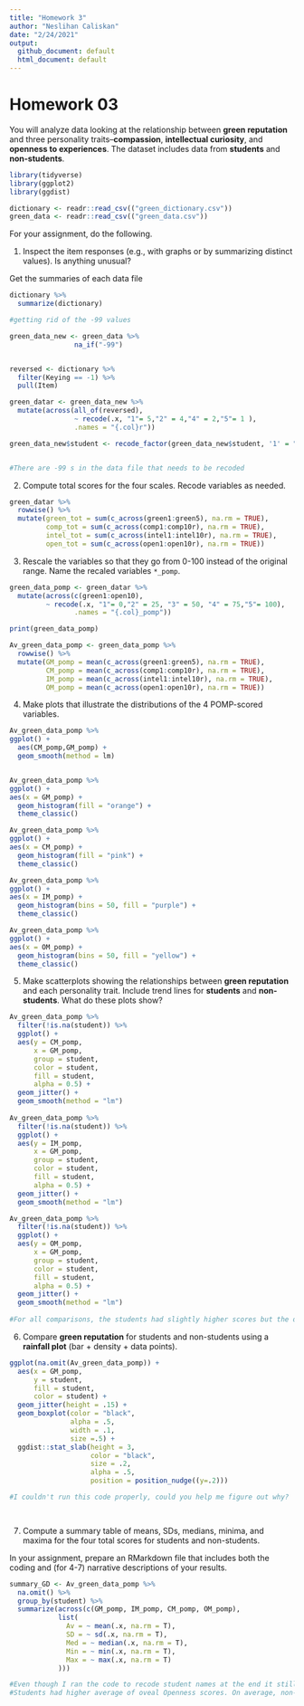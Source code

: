```yaml
---
title: "Homework 3"
author: "Neslihan Caliskan"
date: "2/24/2021"
output: 
  github_document: default
  html_document: default
---
```

# Homework 03

You will analyze data looking at the relationship between **green reputation** and three personality traits--**compassion**, **intellectual curiosity**, and **openness to experiences**.
The dataset includes data from **students** and **non-students**.


```r
library(tidyverse)
library(ggplot2)
library(ggdist)
```

```r
dictionary <- readr::read_csv(("green_dictionary.csv"))
green_data <- readr::read_csv(("green_data.csv"))
```

For your assignment, do the following.

  1. Inspect the item responses (e.g., with graphs or by summarizing distinct values). 
     Is anything unusual?

Get the summaries of each data file     
```r
dictionary %>%
  summarize(dictionary)

#getting rid of the -99 values

green_data_new <- green_data %>%
                na_if("-99")


reversed <- dictionary %>%
  filter(Keying == -1) %>%
  pull(Item)

green_datar <- green_data_new %>% 
  mutate(across(all_of(reversed),
                ~ recode(.x, "1"= 5,"2" = 4,"4" = 2,"5"= 1 ),
                .names = "{.col}r"))

green_data_new$student <- recode_factor(green_data_new$student, '1' = "Non-student", '2' = "Student", .default = NULL)


#There are -99 s in the data file that needs to be recoded
```
     
  2. Compute total scores for the four scales. 
     Recode variables as needed.
```r
green_datar %>% 
  rowwise() %>% 
  mutate(green_tot = sum(c_across(green1:green5), na.rm = TRUE),
         comp_tot = sum(c_across(comp1:comp10r), na.rm = TRUE),
         intel_tot = sum(c_across(intel1:intel10r), na.rm = TRUE),
         open_tot = sum(c_across(open1:open10r), na.rm = TRUE))
```
    
  3. Rescale the variables so that they go from 0-100 instead of the original range.
     Name the recaled variables `*_pomp`.
```r
green_data_pomp <- green_datar %>% 
  mutate(across(c(green1:open10),
         ~ recode(.x, "1"= 0,"2" = 25, "3" = 50, "4" = 75,"5"= 100),
                .names = "{.col}_pomp"))

print(green_data_pomp)

Av_green_data_pomp <- green_data_pomp %>% 
  rowwise() %>% 
  mutate(GM_pomp = mean(c_across(green1:green5), na.rm = TRUE),
         CM_pomp = mean(c_across(comp1:comp10r), na.rm = TRUE),
         IM_pomp = mean(c_across(intel1:intel10r), na.rm = TRUE),
         OM_pomp = mean(c_across(open1:open10r), na.rm = TRUE))

```
     
  4. Make plots that illustrate the distributions of the 4 POMP-scored variables.
```r
Av_green_data_pomp %>% 
ggplot() +
  aes(CM_pomp,GM_pomp) +
  geom_smooth(method = lm) 


Av_green_data_pomp %>% 
ggplot() +
aes(x = GM_pomp) +
  geom_histogram(fill = "orange") +
  theme_classic()

Av_green_data_pomp %>% 
ggplot() +
aes(x = CM_pomp) +
  geom_histogram(fill = "pink") +
  theme_classic()

Av_green_data_pomp %>% 
ggplot() +
aes(x = IM_pomp) +
  geom_histogram(bins = 50, fill = "purple") +
  theme_classic()

Av_green_data_pomp %>% 
ggplot() +
aes(x = OM_pomp) +
  geom_histogram(bins = 50, fill = "yellow") +
  theme_classic()


```
  
  5. Make scatterplots showing the relationships between **green reputation** and each personality trait.
     Include trend lines for **students** and **non-students**.
     What do these plots show?
     
```r
Av_green_data_pomp %>% 
  filter(!is.na(student)) %>% 
  ggplot() +
  aes(y = CM_pomp,
      x = GM_pomp,
      group = student,
      color = student,
      fill = student,
      alpha = 0.5) +
  geom_jitter() +
  geom_smooth(method = "lm")
  
Av_green_data_pomp %>% 
  filter(!is.na(student)) %>% 
  ggplot() +
  aes(y = IM_pomp,
      x = GM_pomp,
      group = student,
      color = student,
      fill = student, 
      alpha = 0.5) +
  geom_jitter() +
  geom_smooth(method = "lm")

Av_green_data_pomp %>% 
  filter(!is.na(student)) %>% 
  ggplot() +
  aes(y = OM_pomp,
      x = GM_pomp,
      group = student,
      color = student,
      fill = student, 
      alpha = 0.5) +
  geom_jitter() +
  geom_smooth(method = "lm")
  
#For all comparisons, the students had slightly higher scores but the difference was not large. 

```
     
  6. Compare **green reputation** for students and non-students using a **rainfall plot** (bar + density + data points).
  
```r
ggplot(na.omit(Av_green_data_pomp)) +
  aes(x = GM_pomp,
      y = student,
      fill = student,
      color = student) +
  geom_jitter(height = .15) +
  geom_boxplot(color = "black",
               alpha = .5,
               width = .1,
               size =.5) +
  ggdist::stat_slab(height = 3,
                    color = "black",
                    size = .2,
                    alpha = .5,
                    position = position_nudge((y=.2)))

#I couldn't run this code properly, could you help me figure out why?

  
```
  
  7. Compute a summary table of means, SDs, medians, minima, and maxima for the four total scores for students and non-students.
  
In your assignment, prepare an RMarkdown file that includes both the coding and (for 4-7) narrative descriptions of your results.

```r
summary_GD <- Av_green_data_pomp %>% 
  na.omit() %>% 
  group_by(student) %>% 
  summarize(across(c(GM_pomp, IM_pomp, CM_pomp, OM_pomp),
            list(
              Av = ~ mean(.x, na.rm = T),
              SD = ~ sd(.x, na.rm = T),
              Med = ~ median(.x, na.rm = T),
              Min = ~ min(.x, na.rm = T),
              Max = ~ max(.x, na.rm = T)
            )))

#Even though I ran the code to recode student names at the end it still showed them as 1 & 2. 
#Students had higher average of oveal Openness scores. On average, non-students have higher environmental consciousness. 
```




